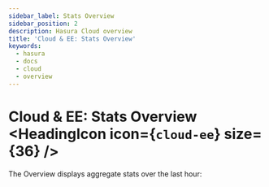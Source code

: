 ```yaml
---
sidebar_label: Stats Overview
sidebar_position: 2
description: Hasura Cloud overview
title: 'Cloud & EE: Stats Overview'
keywords:
  - hasura
  - docs
  - cloud
  - overview
---
```



# Cloud & EE: Stats Overview <HeadingIcon icon={`cloud-ee`} size={36} />

The Overview displays aggregate stats over the last hour:

<Thumbnail src='/img/graphql/cloud/metrics/monitoring-tab-overview.png' alt='Hasura cloud stats monitoring' />
